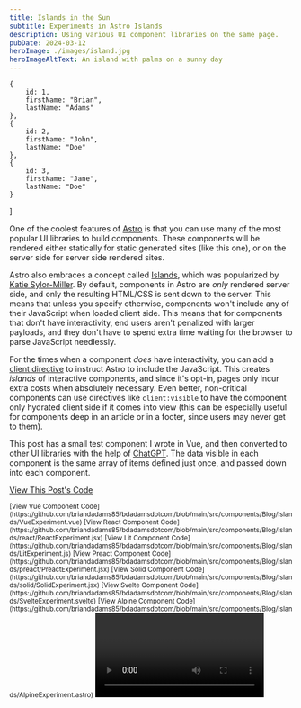 ```yaml
---
title: Islands in the Sun
subtitle: Experiments in Astro Islands
description: Using various UI component libraries on the same page.
pubDate: 2024-03-12
heroImage: ./images/island.jpg
heroImageAltText: An island with palms on a sunny day
---
```





    {
        id: 1,
        firstName: "Brian",
        lastName: "Adams"
    },
    {
        id: 2,
        firstName: "John",
        lastName: "Doe"
    },
    {
        id: 3,
        firstName: "Jane",
        lastName: "Doe"
    }
]

One of the coolest features of [Astro](https://astro.build) is that you can use
many of the most popular UI libraries to build components. These components will
be rendered either statically for static generated sites (like this one), or on
the server side for server side rendered sites.

Astro also embraces a concept called
[Islands](https://docs.astro.build/en/concepts/islands/), which was popularized
by [Katie Sylor-Miller](https://sylormiller.com/). By default, components in Astro
are *only* rendered server side, and only the resulting HTML/CSS is sent down to
the server. This means that unless you specify otherwise, components won't include
any of their JavaScript when loaded client side. This means that for components
that don't have interactivity, end users aren't penalized with larger payloads, and
they don't have to spend extra time waiting for the browser to parse JavaScript
needlessly.

For the times when a component *does* have interactivity, you can add a
[client directive](https://docs.astro.build/en/reference/directives-reference/#client-directives)
to instruct Astro to include the JavaScript. This creates *islands* of interactive
components, and since it's opt-in, pages only incur extra costs when absolutely
necessary.  Even better, non-critical components can use directives like
``client:visible`` to have the component only hydrated client side if it comes into
view (this can be especially useful for components deep in an article or in a
footer, since users may never get to them).

This post has a small test component I wrote in Vue, and then converted to other
UI libraries with the help of [ChatGPT](https://chat.openai.com/). The data visible in
each component is the same array of items defined just once, and passed down into each
component.

[View This Post's Code](https://github.com/briandadams85/bdadamsdotcom/blob/main/src/content/blog/islands.mdx)

<VueComponent client:visible data={testData} />

<small>
[View Vue Component Code](https://github.com/briandadams85/bdadamsdotcom/blob/main/src/components/Blog/Islands/VueExperiment.vue)
</small>

<ReactComponent client:visible data={testData} />

<small>
[View React Component Code](https://github.com/briandadams85/bdadamsdotcom/blob/main/src/components/Blog/Islands/react/ReactExperiment.jsx)
</small>

<LitComponent client:visible data={testData} />

<small>
[View Lit Component Code](https://github.com/briandadams85/bdadamsdotcom/blob/main/src/components/Blog/Islands/LitExperiment.js)
</small>

<PreactComponent client:visible data={testData} />

<small>
[View Preact Component Code](https://github.com/briandadams85/bdadamsdotcom/blob/main/src/components/Blog/Islands/preact/PreactExperiment.jsx)
</small>

<SolidComponent client:visible data={testData} />

<small>
[View Solid Component Code](https://github.com/briandadams85/bdadamsdotcom/blob/main/src/components/Blog/Islands/solid/SolidExperiment.jsx)
</small>

<SvelteComponent client:visible data={testData} />

<small>
[View Svelte Component Code](https://github.com/briandadams85/bdadamsdotcom/blob/main/src/components/Blog/Islands/SvelteExperiment.svelte)
</small>

<AlpineComponent data={testData} />

<small>
[View Alpine Component Code](https://github.com/briandadams85/bdadamsdotcom/blob/main/src/components/Blog/Islands/AlpineExperiment.astro)
</small>

<Video videoSrc="https://www.youtube.com/embed/erG5rgNYSdk?si=mJHzUT2-rR5xL-tx" />
